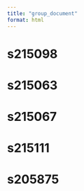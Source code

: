 ```yaml
---
title: "group_document"
format: html
---
```


# s215098

# s215063

# s215067

# s215111

# s205875

